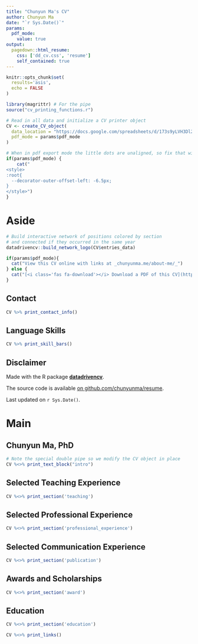 ```yaml
---
title: "Chunyun Ma's CV"
author: Chunyun Ma
date: "`r Sys.Date()`"
params:
  pdf_mode:
    value: true
output:
  pagedown::html_resume:
    css: ['dd_cv.css', 'resume']
    self_contained: true
---
```


```r
knitr::opts_chunk$set(
  results='asis', 
  echo = FALSE
)

library(magrittr) # For the pipe
source("cv_printing_functions.r")

# Read in all data and initialize a CV printer object
CV <- create_CV_object(
  data_location = "https://docs.google.com/spreadsheets/d/173s9yLVH3Dl23ws9FxG06qU5p8SBvb15lQUWVOutI0I/edit?usp=sharing",  
  pdf_mode = params$pdf_mode
)

```


```r
# When in pdf export mode the little dots are unaligned, so fix that with some conditional CSS.
if(params$pdf_mode) {
    cat("
<style>
:root{
  --decorator-outer-offset-left: -6.5px;
}
</style>")
}
```


Aside
================================================================================

```r
# Build interactive network of positions colored by section
# and connected if they occurred in the same year
datadrivencv::build_network_logo(CV$entries_data)
```


```r
if(params$pdf_mode){
  cat("View this CV online with links at _chunyunma.me/about-me/_")
} else {
  cat("[<i class='fas fa-download'></i> Download a PDF of this CV](https://github.com/chunyunma/resume/raw/main/resume.pdf)")
}
```

Contact {#contact}
--------------------------------------------------------------------------------

```r
CV %>% print_contact_info()
```



Language Skills {#skills}
--------------------------------------------------------------------------------

```r
CV %>% print_skill_bars()
```



Disclaimer {#disclaimer}
--------------------------------------------------------------------------------

Made with the R package [**datadrivencv**](http://nickstrayer.me/datadrivencv/index.html). 

The source code is available [on github.com/chunyunma/resume](https://github.com/chunyunma/resume).

Last updated on `r Sys.Date()`.



Main
================================================================================

Chunyun Ma, PhD {#title}
--------------------------------------------------------------------------------

```r
# Note the special double pipe so we modify the CV object in place
CV %<>% print_text_block("intro") 
```





<!-- Research Experience {data-icon=laptop} -->
<!-- -------------------------------------------------------------------------------- -->
<!--  -->
<!-- ```{r} -->
<!-- CV %<>% print_section('research_positions') -->
<!-- ``` -->



<!-- Industry Experience {data-icon=suitcase} -->
<!-- -------------------------------------------------------------------------------- -->
<!--  -->
<!-- ::: aside -->
<!-- ```{r} -->
<!-- CV %<>% print_text_block('industy_experience_aside') -->
<!-- ``` -->
<!-- ::: -->
<!--  -->
<!-- ```{r} -->
<!-- CV %<>% print_section('industry_positions') -->
<!-- ``` -->

<!-- These breaks just force a new page so section doesnt get cut off -->
<!-- <br> -->
<!-- <br> -->
<!-- <br> -->

Selected Teaching Experience {data-icon=chalkboard-teacher}
--------------------------------------------------------------------------------

<!-- ::: aside -->
<!-- ```{r} -->
<!-- CV %<>% print_text_block('teaching_experience_aside') -->
<!-- ``` -->
<!-- ::: -->

```r
CV %<>% print_section('teaching')
```

Selected Professional Experience {data-icon=suitcase}
--------------------------------------------------------------------------------

```r
CV %<>% print_section('professional_experience')
```


<!-- Selected Data Science Writing {data-icon=chart-line} -->
<!-- -------------------------------------------------------------------------------- -->
<!--  -->
<!-- ::: aside -->
<!-- ```{r} -->
<!-- CV %<>% print_text_block('data_science_writing_aside') -->
<!-- ``` -->
<!-- ::: -->
<!--  -->
<!-- ```{r} -->
<!-- CV %<>% print_section('data_science_writings') -->
<!-- ``` -->



<!-- Selected Press (About)  {data-icon=newspaper} -->
<!-- -------------------------------------------------------------------------------- -->
<!--  -->
<!-- ```{r} -->
<!-- CV %<>% print_section('about_me_press') -->
<!-- ``` -->
<!--  -->
<!--  -->
<!-- <br> -->
<!-- <br> -->
<!--  -->

<!-- Selected Press (By)  {data-icon=newspaper} -->
<!-- -------------------------------------------------------------------------------- -->
<!--  -->
<!-- ```{r} -->
<!-- CV %<>% print_section('by_me_press') -->
<!-- ``` -->



Selected Communication Experience {data-icon=book}
--------------------------------------------------------------------------------

```r
CV %<>% print_section('publication')
```

<!--  -->
<!--  -->
<!-- ```{r} -->
<!-- CV %<>% print_links() -->
<!-- ``` -->

Awards and Scholarships {data-icon=award}
--------------------------------------------------------------------------------

```r
CV %<>% print_section('award')
```



Education {data-icon=graduation-cap data-concise=true}
--------------------------------------------------------------------------------

```r
CV %<>% print_section('education')
```

```r
CV %<>% print_links()
```

